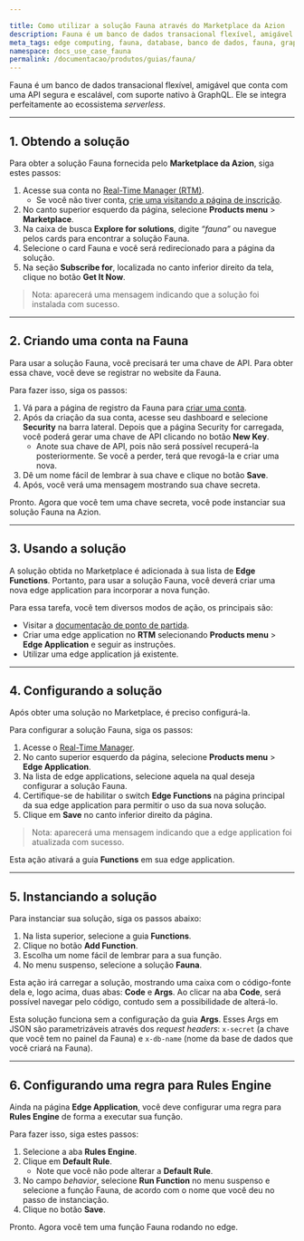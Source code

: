 ```yaml
---

title: Como utilizar a solução Fauna através do Marketplace da Azion
description: Fauna é um banco de dados transacional flexível, amigável e que vem como uma API segura e escalável com suporte nativo à GraphQL.
meta_tags: edge computing, fauna, database, banco de dados, fauna, graphql
namespace: docs_use_case_fauna
permalink: /documentacao/produtos/guias/fauna/
---
```


Fauna é um banco de dados transacional flexível, amigável que conta com uma API segura e escalável, com suporte nativo à GraphQL. Ele se integra perfeitamente ao ecossistema *serverless*.

---

## 1. Obtendo a solução

Para obter a solução Fauna fornecida pelo **Marketplace da Azion**, siga estes passos:

1. Acesse sua conta no [Real-Time Manager (RTM)](https://manager.azion.com/).
    - Se você não tiver conta, [crie uma visitando a página de inscrição](https://manager.azion.com/signup/).
2. No canto superior esquerdo da página, selecione **Products menu** > **Marketplace**.
3. Na caixa de busca **Explore for solutions**, digite *“fauna”* ou navegue pelos cards para encontrar a solução Fauna.
4. Selecione o card Fauna e você será redirecionado para a página da solução.
5. Na seção **Subscribe for**, localizada no canto inferior direito da tela, clique no botão **Get It Now**.

> Nota: aparecerá uma mensagem indicando que a solução foi instalada com sucesso.

---

## 2. Criando uma conta na Fauna

Para usar a solução Fauna, você precisará ter uma chave de API. Para obter essa chave, você deve se registrar no website da Fauna.

Para fazer isso, siga os passos:

1. Vá para a página de registro da Fauna para [criar uma conta](https://dashboard.fauna.com/accounts/register).
2. Após da criação da sua conta, acesse seu dashboard e selecione **Security** na barra lateral.
Depois que a página Security for carregada, você poderá gerar uma chave de API clicando no botão **New Key**.
    - Anote sua chave de API, pois não será possível recuperá-la posteriormente. Se você a perder, terá que revogá-la e criar uma nova.
3. Dê um nome fácil de lembrar à sua chave e clique no botão **Save**.
4. Após, você verá uma mensagem mostrando sua chave secreta.

Pronto. Agora que você tem uma chave secreta, você pode instanciar sua solução Fauna na Azion.

---

## 3. Usando a solução

A solução obtida no Marketplace é adicionada à sua lista de **Edge Functions**. Portanto, para usar a solução Fauna, você deverá criar uma nova edge application para incorporar a nova função.

Para essa tarefa, você tem diversos modos de ação, os principais são:

- Visitar a [documentação de ponto de partida](/pt-br/documentacao/produtos/ponto-de-partida/). 
- Criar uma edge application no **RTM** selecionando **Products menu** > **Edge Application** e seguir as instruções.
- Utilizar uma edge application já existente.

---

## 4. Configurando a solução

Após obter uma solução no Marketplace, é preciso configurá-la.

Para configurar a solução Fauna, siga os passos:

1. Acesse o [Real-Time Manager](https://manager.azion.com/).
2. No canto superior esquerdo da página, selecione **Products menu** > **Edge Application**.
3. Na lista de edge applications, selecione aquela na qual deseja configurar a solução Fauna.
4. Certifique-se de habilitar o switch **Edge Functions** na página principal da sua edge application para permitir o uso da sua nova solução.
5. Clique em **Save** no canto inferior direito da página.

> Nota: aparecerá uma mensagem indicando que a edge application foi atualizada com sucesso.

Esta ação ativará a guia **Functions** em sua edge application.

---

## 5. Instanciando a solução
Para instanciar sua solução, siga os passos abaixo:

1. Na lista superior, selecione a guia **Functions**.
2. Clique no botão **Add Function**.
3. Escolha um nome fácil de lembrar para a sua função.
4. No menu suspenso, selecione a solução **Fauna**.

Esta ação irá carregar a solução, mostrando uma caixa com o código-fonte dela e, logo acima, duas abas: **Code** e **Args**. Ao clicar na aba **Code**, será possível navegar pelo código, contudo sem a possibilidade de alterá-lo. 

Esta solução funciona sem a configuração da guia **Args**. Esses Args em JSON são parametrizáveis através dos *request headers*: `x-secret` (a chave que você tem no painel da Fauna) e `x-db-name` (nome da base de dados que você criará na Fauna).

---

## 6. Configurando uma regra para Rules Engine

Ainda na página **Edge Application**, você deve configurar uma regra para **Rules Engine** de forma a executar sua função.

Para fazer isso, siga estes passos:

1. Selecione a aba **Rules Engine**.
2. Clique em **Default Rule**.
    - Note que você não pode alterar a **Default Rule**.
3. No campo *behavior*, selecione **Run Function** no menu suspenso e selecione a função Fauna, de acordo com o nome que você deu no passo de instanciação.
4. Clique no botão **Save**.

Pronto. Agora você tem uma função Fauna rodando no edge.



